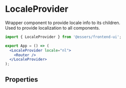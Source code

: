 
<Meta of={Stories} />

# LocaleProvider

Wrapper component to provide locale info to its children. <br />
Used to provide localization to all components.

```jsx
import { LocaleProvider } from '@essers/frontend-ui';

export App = () => (
  <LocaleProvider locale="nl">
    <Router />
  </LocaleProvider>
);
```

## Properties

<ArgTypes />
